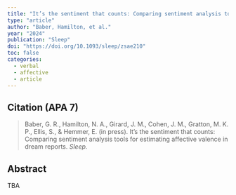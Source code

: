 ```yaml
---
title: "It’s the sentiment that counts: Comparing sentiment analysis tools for estimating affective valence in dream reports"
type: "article"
author: "Baber, Hamilton, et al."
year: "2024"
publication: "Sleep"
doi: "https://doi.org/10.1093/sleep/zsae210"
toc: false
categories:
  - verbal
  - affective
  - article
---
```


## Citation (APA 7)

> Baber, G. R., Hamilton, N. A., Girard, J. M., Cohen, J. M., Gratton, M. K. P., Ellis, S., & Hemmer, E. (in press). It’s the sentiment that counts: Comparing sentiment analysis tools for estimating affective valence in dream reports. *Sleep.*

## Abstract

TBA
